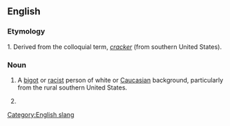 ==English==

===Etymology===

1. Derived from the colloquial term, ''[[cracker]]'' (from southern United States).

===Noun===
#{{colloquial}} A [[bigot]] or [[racist]] person of white or [[Caucasian]] background, particularly from the rural southern United States. 
#{{alternative spelling of|crackhead}}

[[Category:English slang]]